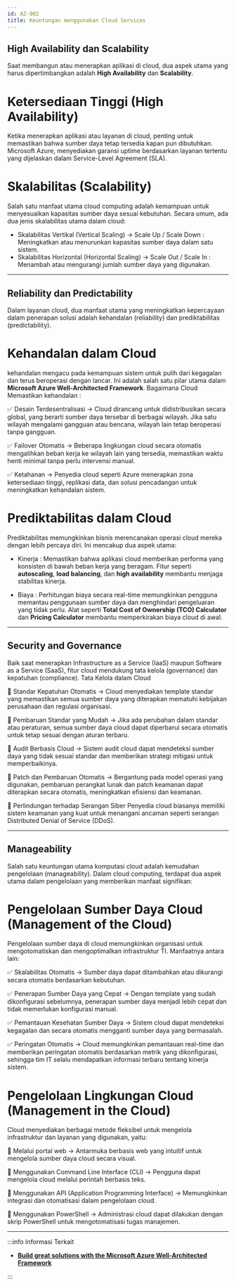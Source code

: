 ```yaml
---
id: AZ-902
title: Keuntungan menggunakan Cloud Services
---
```



## High Availability dan Scalability

Saat membangun atau menerapkan aplikasi di cloud, dua aspek utama yang harus dipertimbangkan adalah **High Availability** dan **Scalability**.
# Ketersediaan Tinggi (High Availability)
Ketika menerapkan aplikasi atau layanan di cloud, penting untuk memastikan bahwa sumber daya tetap tersedia kapan pun dibutuhkan.
Microsoft Azure, menyediakan garansi uptime berdasarkan layanan tertentu yang dijelaskan dalam Service-Level Agreement (SLA).

# Skalabilitas (Scalability)
Salah satu manfaat utama cloud computing adalah kemampuan untuk menyesuaikan kapasitas sumber daya sesuai kebutuhan.
Secara umum, ada dua jenis skalabilitas utama dalam cloud:
- Skalabilitas Vertikal (Vertical Scaling) → Scale Up / Scale Down : Meningkatkan atau menurunkan kapasitas sumber daya dalam satu sistem.
- Skalabilitas Horizontal (Horizontal Scaling) → Scale Out / Scale In : Menambah atau mengurangi jumlah sumber daya yang digunakan.

---------------------------------------------------------------------------------------------------------------------------------------------------

## Reliability dan Predictability
Dalam layanan cloud, dua manfaat utama yang meningkatkan kepercayaan dalam penerapan solusi adalah kehandalan (reliability) dan prediktabilitas (predictability).

# Kehandalan dalam Cloud
kehandalan mengacu pada kemampuan sistem untuk pulih dari kegagalan dan terus beroperasi dengan lancar. 
Ini adalah salah satu pilar utama dalam **Microsoft Azure Well-Architected Framework**.
Bagaimana Cloud Memastikan kehandalan : 

✅ Desain Terdesentralisasi → 
Cloud dirancang untuk didistribusikan secara global, yang berarti sumber daya tersebar di berbagai wilayah. 
Jika satu wilayah mengalami gangguan atau bencana, wilayah lain tetap beroperasi tanpa gangguan.

✅ Failover Otomatis → Beberapa lingkungan cloud secara otomatis mengalihkan beban kerja ke wilayah lain yang tersedia, 
memastikan waktu henti minimal tanpa perlu intervensi manual.

✅ Ketahanan → Penyedia cloud seperti Azure menerapkan zona ketersediaan tinggi, replikasi data, dan solusi pencadangan untuk meningkatkan kehandalan sistem.

# Prediktabilitas dalam Cloud
Prediktabilitas memungkinkan bisnis merencanakan operasi cloud mereka dengan lebih percaya diri. Ini mencakup dua aspek utama:

- Kinerja :
Memastikan bahwa aplikasi cloud memberikan performa yang konsisten di bawah beban kerja yang beragam.
Fitur seperti **autoscaling**, **load balancing**, dan **high availability** membantu menjaga stabilitas kinerja.

- Biaya :
Perhitungan biaya secara real-time memungkinkan pengguna memantau penggunaan sumber daya dan menghindari pengeluaran yang tidak perlu.
Alat seperti **Total Cost of Ownership (TCO) Calculator** dan **Pricing Calculator** membantu memperkirakan biaya cloud di awal.

---------------------------------------------------------------------------------------------------------------------------------------------------

## Security and Governance

Baik saat menerapkan Infrastructure as a Service (IaaS) maupun Software as a Service (SaaS), fitur cloud mendukung tata kelola (governance) dan kepatuhan (compliance).
Tata Kelola dalam Cloud

🔹 Standar Kepatuhan Otomatis → Cloud menyediakan template standar yang memastikan semua sumber daya yang diterapkan mematuhi kebijakan perusahaan dan regulasi organisasi.

🔹 Pembaruan Standar yang Mudah → Jika ada perubahan dalam standar atau peraturan, 
semua sumber daya cloud dapat diperbarui secara otomatis untuk tetap sesuai dengan aturan terbaru.

🔹 Audit Berbasis Cloud → Sistem audit cloud dapat mendeteksi sumber daya yang tidak sesuai standar dan memberikan strategi mitigasi untuk memperbaikinya.

🔹 Patch dan Pembaruan Otomatis → Bergantung pada model operasi yang digunakan, 
pembaruan perangkat lunak dan patch keamanan dapat diterapkan secara otomatis, meningkatkan efisiensi dan keamanan.

🔹 Perlindungan terhadap Serangan Siber
Penyedia cloud biasanya memiliki sistem keamanan yang kuat untuk menangani ancaman seperti serangan Distributed Denial of Service (DDoS).

---------------------------------------------------------------------------------------------------------------------------------------------------

## Manageability 

Salah satu keuntungan utama komputasi cloud adalah kemudahan pengelolaan (manageability). Dalam cloud computing, terdapat dua aspek utama dalam pengelolaan yang memberikan manfaat signifikan:

# Pengelolaan Sumber Daya Cloud (Management of the Cloud)
Pengelolaan sumber daya di cloud memungkinkan organisasi untuk mengotomatiskan dan mengoptimalkan infrastruktur TI. Manfaatnya antara lain:

✅ Skalabilitas Otomatis → Sumber daya dapat ditambahkan atau dikurangi secara otomatis berdasarkan kebutuhan.

✅ Penerapan Sumber Daya yang Cepat → Dengan template yang sudah dikonfigurasi sebelumnya, penerapan sumber daya menjadi lebih cepat dan tidak memerlukan konfigurasi manual.

✅ Pemantauan Kesehatan Sumber Daya → Sistem cloud dapat mendeteksi kegagalan dan secara otomatis mengganti sumber daya yang bermasalah.

✅ Peringatan Otomatis → Cloud memungkinkan pemantauan real-time dan memberikan peringatan otomatis berdasarkan metrik yang dikonfigurasi, 
sehingga tim IT selalu mendapatkan informasi terbaru tentang kinerja sistem.

# Pengelolaan Lingkungan Cloud (Management in the Cloud)

Cloud menyediakan berbagai metode fleksibel untuk mengelola infrastruktur dan layanan yang digunakan, yaitu:

🔹 Melalui portal web → Antarmuka berbasis web yang intuitif untuk mengelola sumber daya cloud secara visual.

🔹 Menggunakan Command Line Interface (CLI) → Pengguna dapat mengelola cloud melalui perintah berbasis teks.

🔹 Menggunakan API (Application Programming Interface) → Memungkinkan integrasi dan otomatisasi dalam pengelolaan cloud.

🔹 Menggunakan PowerShell → Administrasi cloud dapat dilakukan dengan skrip PowerShell untuk mengotomatisasi tugas manajemen.

---------------------------------------------------------------------------------------------------------------------------------------------------

:::info Informasi Terkait
- [**Build great solutions with the Microsoft Azure Well-Architected Framework**](https://learn.microsoft.com/en-us/learn/paths/azure-well-architected-framework/)

:::

